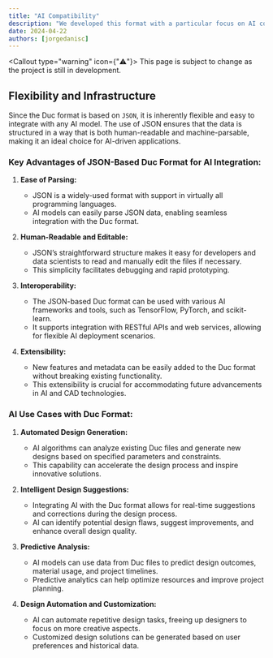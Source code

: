 ```yaml
---
title: "AI Compatibility"
description: "We developed this format with a particular focus on AI compatibility."
date: 2024-04-22
authors: [jorgedanisc]
---
```



<Callout type="warning" icon={"⚠️"}>
  This page is subject to change as the project is still in development.
</Callout>

## Flexibility and Infrastructure

Since the Duc format is based on `JSON`, it is inherently flexible and easy to integrate with any AI model. The use of JSON ensures that the data is structured in a way that is both human-readable and machine-parsable, making it an ideal choice for AI-driven applications.

### Key Advantages of JSON-Based Duc Format for AI Integration:

1. **Ease of Parsing:**
   - JSON is a widely-used format with support in virtually all programming languages.
   - AI models can easily parse JSON data, enabling seamless integration with the Duc format.

2. **Human-Readable and Editable:**
   - JSON’s straightforward structure makes it easy for developers and data scientists to read and manually edit the files if necessary.
   - This simplicity facilitates debugging and rapid prototyping.

3. **Interoperability:**
   - The JSON-based Duc format can be used with various AI frameworks and tools, such as TensorFlow, PyTorch, and scikit-learn.
   - It supports integration with RESTful APIs and web services, allowing for flexible AI deployment scenarios.

4. **Extensibility:**
   - New features and metadata can be easily added to the Duc format without breaking existing functionality.
   - This extensibility is crucial for accommodating future advancements in AI and CAD technologies.

### AI Use Cases with Duc Format:

1. **Automated Design Generation:**
   - AI algorithms can analyze existing Duc files and generate new designs based on specified parameters and constraints.
   - This capability can accelerate the design process and inspire innovative solutions.

2. **Intelligent Design Suggestions:**
   - Integrating AI with the Duc format allows for real-time suggestions and corrections during the design process.
   - AI can identify potential design flaws, suggest improvements, and enhance overall design quality.

3. **Predictive Analysis:**
   - AI models can use data from Duc files to predict design outcomes, material usage, and project timelines.
   - Predictive analytics can help optimize resources and improve project planning.

4. **Design Automation and Customization:**
   - AI can automate repetitive design tasks, freeing up designers to focus on more creative aspects.
   - Customized design solutions can be generated based on user preferences and historical data.
